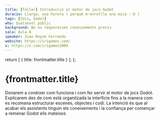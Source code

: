 ```yaml
---
title: [Taller] Introducció al motor de jocs Godot
duracio: Llarga, una horeta ( perquè m'enrotllo una mica :-D )
tags: [Jocs, Godot]
who: Qualsevol públic
background: No es requereixen coneixements previs
sala: Aula A
speaker: Ivan Reyné Ferrando
website: https://irigames.com/
x: https://x.com/irigames2009
---
```



  return [
    { title: frontmatter.title }
  ];
};

<Tags tags={frontmatter.tags} sala={frontmatter.sala} />

# {frontmatter.title}

Donarem a conèixer com funciona i com fer servir el motor de jocs Godot. Explicarem des de com està organitzada la interfície fins a la manera com es recomana estructurar escenes, objectes i codi. La intenció és que al acabar els assistents tinguin els coneixements i la confiança per començar a remenar Godot ells mateixos

<Speaker name={frontmatter.speaker} x={frontmatter.x} website={frontmatter.website} />